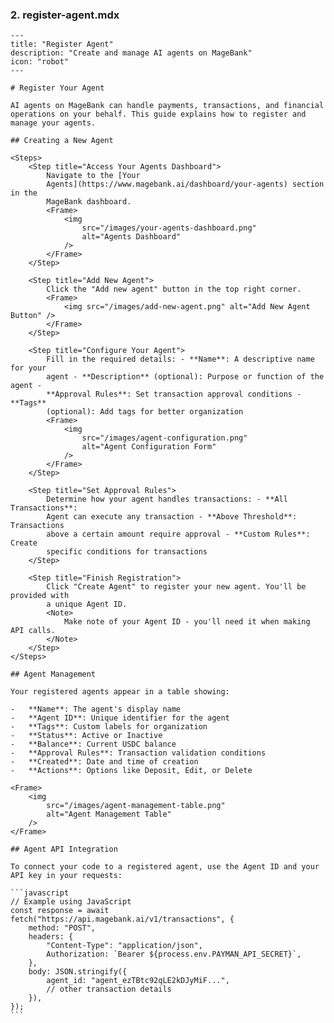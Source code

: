 ### 2. register-agent.mdx

````mdx
---
title: "Register Agent"
description: "Create and manage AI agents on MageBank"
icon: "robot"
---

# Register Your Agent

AI agents on MageBank can handle payments, transactions, and financial operations on your behalf. This guide explains how to register and manage your agents.

## Creating a New Agent

<Steps>
    <Step title="Access Your Agents Dashboard">
        Navigate to the [Your
        Agents](https://www.magebank.ai/dashboard/your-agents) section in the
        MageBank dashboard.
        <Frame>
            <img
                src="/images/your-agents-dashboard.png"
                alt="Agents Dashboard"
            />
        </Frame>
    </Step>

    <Step title="Add New Agent">
        Click the "Add new agent" button in the top right corner.
        <Frame>
            <img src="/images/add-new-agent.png" alt="Add New Agent Button" />
        </Frame>
    </Step>

    <Step title="Configure Your Agent">
        Fill in the required details: - **Name**: A descriptive name for your
        agent - **Description** (optional): Purpose or function of the agent -
        **Approval Rules**: Set transaction approval conditions - **Tags**
        (optional): Add tags for better organization
        <Frame>
            <img
                src="/images/agent-configuration.png"
                alt="Agent Configuration Form"
            />
        </Frame>
    </Step>

    <Step title="Set Approval Rules">
        Determine how your agent handles transactions: - **All Transactions**:
        Agent can execute any transaction - **Above Threshold**: Transactions
        above a certain amount require approval - **Custom Rules**: Create
        specific conditions for transactions
    </Step>

    <Step title="Finish Registration">
        Click "Create Agent" to register your new agent. You'll be provided with
        a unique Agent ID.
        <Note>
            Make note of your Agent ID - you'll need it when making API calls.
        </Note>
    </Step>
</Steps>

## Agent Management

Your registered agents appear in a table showing:

-   **Name**: The agent's display name
-   **Agent ID**: Unique identifier for the agent
-   **Tags**: Custom labels for organization
-   **Status**: Active or Inactive
-   **Balance**: Current USDC balance
-   **Approval Rules**: Transaction validation conditions
-   **Created**: Date and time of creation
-   **Actions**: Options like Deposit, Edit, or Delete

<Frame>
    <img
        src="/images/agent-management-table.png"
        alt="Agent Management Table"
    />
</Frame>

## Agent API Integration

To connect your code to a registered agent, use the Agent ID and your API key in your requests:

```javascript
// Example using JavaScript
const response = await fetch("https://api.magebank.ai/v1/transactions", {
    method: "POST",
    headers: {
        "Content-Type": "application/json",
        Authorization: `Bearer ${process.env.PAYMAN_API_SECRET}`,
    },
    body: JSON.stringify({
        agent_id: "agent_ezTBtc92qLE2kDJyMiF...",
        // other transaction details
    }),
});
```
````
